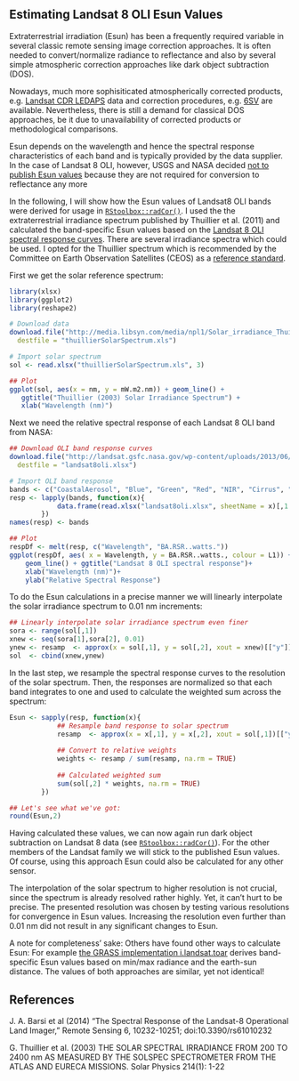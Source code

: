 ## Estimating Landsat 8 OLI Esun Values 

Extraterrestrial irradiation (Esun) has been a frequently required variable in several classic remote sensing image correction approaches. 
It is often needed to convert/normalize radiance to reflectance and also by several simple atmospheric correction approaches like dark object subtraction (DOS).

Nowadays, much more sophisiticated atmospherically corrected products, e.g. [Landsat CDR LEDAPS](http://landsat.usgs.gov/CDR_LSR.php) data
 and correction procedures, e.g. [6SV](http://6s.ltdri.org) are available.
Nevertheless, there is still a demand for classical DOS approaches, be it due to unavailability of corrected products or methodological comparisons. 

Esun depends on the wavelength and hence the spectral response characteristics of each band and is typically provided by the data supplier. 
In the case of Landsat 8 OLI, however, USGS and NASA decided [not to publish Esun values](http://landsat.usgs.gov/ESUN.php) because they are not required for conversion to reflectance any more 

In the following, I will show how the Esun values of Landsat8  OLI bands 
were derived for usage in [`RStoolbox::radCor()`](http://bleutner.github.io/RStoolbox/rstbx-docu/radCor.html).
I used the the extraterrestrial irradiance spectrum published by Thuillier et al. (2011) and calculated the band-specific Esun 
values based on the [Landsat 8 OLI spectral response curves](http://landsat.gsfc.nasa.gov/?p=5779).
There are several irradiance spectra which could be used. 
I opted for the Thuillier spectrum which is recommended by the Committee on Earth Observation Satellites (CEOS) 
as a [reference standard](https://eocalibration.wordpress.com/2006/12/15/ceos-recommended-solar-irradiance-spectrum-for-use-in-earth-observation-applications/).


First we get the solar reference spectrum:

 ```r
library(xlsx)
library(ggplot2)
library(reshape2)

# Download data
download.file("http://media.libsyn.com/media/npl1/Solar_irradiance_Thuillier_2002.xls",
   destfile = "thuillierSolarSpectrum.xls")

# Import solar spectrum
sol <- read.xlsx("thuillierSolarSpectrum.xls", 3)

## Plot
ggplot(sol, aes(x = nm, y = mW.m2.nm)) + geom_line() +
    ggtitle("Thuillier (2003) Solar Irradiance Spectrum") +
    xlab("Wavelength (nm)") 

```

Next we need the relative spectral response of each Landsat 8 OLI band from NASA:

```r
## Download OLI band response curves
download.file("http://landsat.gsfc.nasa.gov/wp-content/uploads/2013/06/Ball_BA_RSR.v1.1-1.xlsx", 
  destfile = "landsat8oli.xlsx")

# Import OLI band response
bands <- c("CoastalAerosol", "Blue", "Green", "Red", "NIR", "Cirrus", "SWIR1", "SWIR2","Pan")
resp <- lapply(bands, function(x){
            data.frame(read.xlsx("landsat8oli.xlsx", sheetName = x)[,1:2])
        })
names(resp) <- bands

## Plot
respDf <- melt(resp, c("Wavelength", "BA.RSR..watts."))
ggplot(respDf, aes( x = Wavelength, y = BA.RSR..watts., colour = L1)) +
    geom_line() + ggtitle("Landsat 8 OLI spectral response")+
    xlab("Wavelength (nm)")+
    ylab("Relative Spectral Response")
```


To do the Esun calculations in a precise manner we will linearly interpolate the solar irradiance spectrum to 0.01 nm increments: 

```r
## Linearly interpolate solar irradiance spectrum even finer
sora <- range(sol[,1])
xnew <- seq(sora[1],sora[2], 0.01)
ynew <- resamp  <- approx(x = sol[,1], y = sol[,2], xout = xnew)[["y"]]
sol  <- cbind(xnew,ynew)

```

In the last step, we resample the spectral response curves to the resolution of the solar spectrum.
Then, the responses are normalized so that each band integrates to one and used to calculate the weighted sum across the spectrum:  

```r
Esun <- sapply(resp, function(x){
            ## Resample band response to solar spectrum
            resamp  <- approx(x = x[,1], y = x[,2], xout = sol[,1])[["y"]]
            
            ## Convert to relative weights  
            weights <- resamp / sum(resamp, na.rm = TRUE)
            
            ## Calculated weighted sum
            sum(sol[,2] * weights, na.rm = TRUE)            
        })

## Let's see what we've got:
round(Esun,2) 
```
Having calculated these values, we can now again run dark object subtraction on Landsat 8 data (see [`RStoolbox::radCor()`](http://bleutner.github.io/RStoolbox/rstbx-docu/radCor.html)). 
For the other members of the Landsat family we will stick to the published Esun values. 
Of course, using this approach Esun could also be calculated for any other sensor.

The interpolation of the solar spectrum to higher resolution is not crucial, since the spectrum is already resolved rather highly.
Yet, it can't hurt to be precise. The presented resolution was chosen by testing various resolutions for convergence in Esun values. 
Increasing the resolution even further than 0.01 nm did not result in any significant changes to Esun.  
 
A note for completeness' sake: Others have found other ways to calculate Esun: 
For example [the GRASS implementation i.landsat.toar](https://grass.osgeo.org/grass71/manuals/i.landsat.toar.html) derives band-specific Esun values based on min/max radiance and the earth-sun distance. 
The values of both approaches are similar, yet not identical!

 
## References 
 
J. A. Barsi et al (2014) “The Spectral Response of the Landsat-8 Operational Land Imager,” 
Remote Sensing 6, 10232-10251; doi:10.3390/rs61010232
 
G. Thuillier et al. (2003) 
THE SOLAR SPECTRAL IRRADIANCE FROM 200 TO 2400 nm AS MEASURED BY THE SOLSPEC SPECTROMETER FROM THE ATLAS AND EURECA MISSIONS. 
Solar Physics 214(1): 1-22